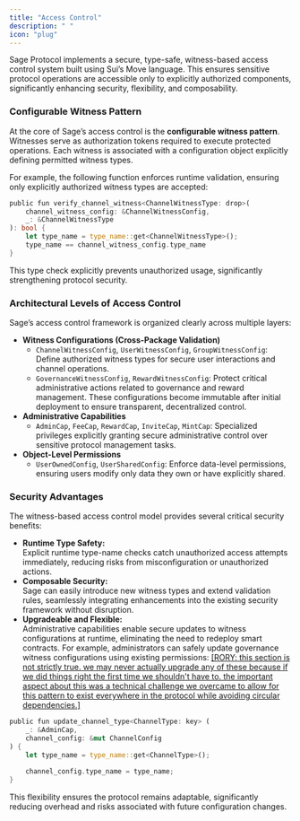 ```yaml
---
title: "Access Control"
description: " "
icon: "plug"
---
```


Sage Protocol implements a secure, type-safe, witness-based access control system built using Sui’s Move language. This ensures sensitive protocol operations are accessible only to explicitly authorized components, significantly enhancing security, flexibility, and composability.

### Configurable Witness Pattern

At the core of Sage’s access control is the **configurable witness pattern**. Witnesses serve as authorization tokens required to execute protected operations. Each witness is associated with a configuration object explicitly defining permitted witness types.

For example, the following function enforces runtime validation, ensuring only explicitly authorized witness types are accepted:

```rust
public fun verify_channel_witness<ChannelWitnessType: drop>(
    channel_witness_config: &ChannelWitnessConfig,
    _: &ChannelWitnessType
): bool {
    let type_name = type_name::get<ChannelWitnessType>();
    type_name == channel_witness_config.type_name
}
```

This type check explicitly prevents unauthorized usage, significantly strengthening protocol security.

### **Architectural Levels of Access Control**

Sage’s access control framework is organized clearly across multiple layers:

- **Witness Configurations (Cross-Package Validation)**
  - `ChannelWitnessConfig`, `UserWitnessConfig`, `GroupWitnessConfig`: Define authorized witness types for secure user interactions and channel operations.
  - `GovernanceWitnessConfig`, `RewardWitnessConfig`: Protect critical administrative actions related to governance and reward management. These configurations become immutable after initial deployment to ensure transparent, decentralized control.
- **Administrative Capabilities**
  - `AdminCap`, `FeeCap`, `RewardCap`, `InviteCap`, `MintCap`: Specialized privileges explicitly granting secure administrative control over sensitive protocol management tasks.
- **Object-Level Permissions**
  - `UserOwnedConfig`, `UserSharedConfig`: Enforce data-level permissions, ensuring users modify only data they own or have explicitly shared.

### **Security Advantages**

The witness-based access control model provides several critical security benefits:

- **Runtime Type Safety:**\
  Explicit runtime type-name checks catch unauthorized access attempts immediately, reducing risks from misconfiguration or unauthorized actions.
- **Composable Security:**\
  Sage can easily introduce new witness types and extend validation rules, seamlessly integrating enhancements into the existing security framework without disruption.
- **Upgradeable and Flexible:**\
  Administrative capabilities enable secure updates to witness configurations at runtime, eliminating the need to redeploy smart contracts. For example, administrators can safely update governance witness configurations using existing permissions: <u>[RORY: this section is not strictly true. we may never actually upgrade any of these because if we did things right the first time we shouldn't have to. the important aspect about this was a technical challenge we overcame to allow for this pattern to exist everywhere in the protocol while avoiding circular dependencies.]</u>

```rust
public fun update_channel_type<ChannelType: key> (
    _: &AdminCap,
    channel_config: &mut ChannelConfig
) {
    let type_name = type_name::get<ChannelType>();

    channel_config.type_name = type_name;
}
```

This flexibility ensures the protocol remains adaptable, significantly reducing overhead and risks associated with future configuration changes.